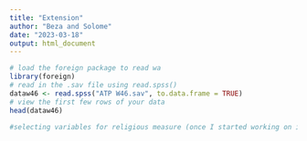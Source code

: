 ```yaml
---
title: "Extension"
author: "Beza and Solome"
date: "2023-03-18"
output: html_document
---
```


```r
# load the foreign package to read wa
library(foreign)
# read in the .sav file using read.spss()
dataw46 <- read.spss("ATP W46.sav", to.data.frame = TRUE)
# view the first few rows of your data
head(dataw46)

```
```r
#selecting variables for religious measure (once I started working on it, I figure we should talk about it before)
```

